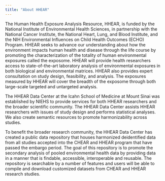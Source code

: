 ```yaml
---
title: "About HHEAR"
---
```


The Human Health Exposure Analysis Resource, HHEAR, is funded by the National Institute of Environmental Health Sciences, in partnership with the National Cancer Institute, the National Heart, Lung, and Blood Institute, and the NIH Environmental Influences on Child Health Outcomes (ECHO) Program. HHEAR seeks to advance our understanding about how the environment impacts human health and disease through the life course by promoting the characterization of the totality of human environmental exposures called the exposome. HHEAR will provide health researchers access to state-of-the-art laboratory analysis of environmental exposures in both biological and environmental matrices. HHEAR also provides expert consultation on study design, feasibility, and analysis. The exposures measured by HHEAR will cover the breadth of the exposome through both large-scale targeted and untargeted analysis.

The HHEAR Data Center at the Icahn School of Medicine at Mount Sinai was established by NIEHS to provide services for both HHEAR researchers and the broader scientific community. The HHEAR Data Center assists HHEAR researchers with issues of study design and performs statistical analyses. We also create semantic resources to promote harmonizability across studies.

To benefit the broader research community, the HHEAR Data Center has created a public data repository that houses harmonized deidentified data from all studies accepted into the CHEAR and HHEAR program that have passed the embargo period. The goal of this repository is to promote the secondary analysis of pooled environmental health data by providing data in a manner that is findable, accessible, interoperable and reusable. The repository is searchable by a number of features and users will be able to compile and download customized datasets from CHEAR and HHEAR research studies.